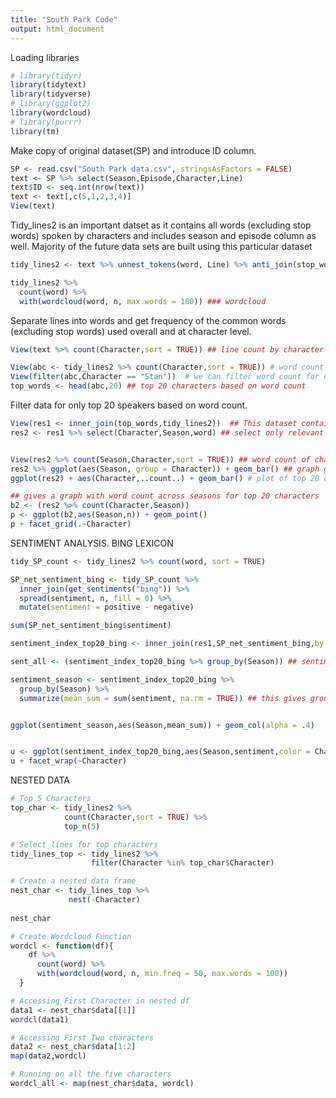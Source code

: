 ```yaml
---
title: "South Park Code"
output: html_document
---
```


Loading libraries

```r
# library(tidyr)
library(tidytext)
library(tidyverse)
# library(ggplot2)
library(wordcloud)
# library(purrr)
library(tm)
```

Make copy of original dataset(SP) and introduce ID column.

```r
SP <- read.csv("South Park data.csv", stringsAsFactors = FALSE)
text <- SP %>% select(Season,Episode,Character,Line)
text$ID <- seq.int(nrow(text))
text <- text[,c(5,1,2,3,4)]
View(text)
```


Tidy_lines2 is an important datset as it contains all words (excluding stop words) spoken by characters and includes season and episode column as well. Majority of the future data sets are built using this particular dataset

```r
tidy_lines2 <- text %>% unnest_tokens(word, Line) %>% anti_join(stop_words)

tidy_lines2 %>%
  count(word) %>%
  with(wordcloud(word, n, max.words = 100)) ### wordcloud


```


Separate lines into words and get frequency of the common words (excluding stop words) used overall and at character level.

```r

View(text %>% count(Character,sort = TRUE)) ## line count by character

View(abc <- tidy_lines2 %>% count(Character,sort = TRUE)) # word count of characters 
View(filter(abc,Character == "Stan"))  # we can filter word count for each character 
top_words <- head(abc,20) ## top 20 characters based on word count
```



Filter data for only top 20 speakers based on word count.

```r
View(res1 <- inner_join(top_words,tidy_lines2))  ## This dataset contains all words for top 20 speakers based on word count
res2 <- res1 %>% select(Character,Season,word) ## select only relevant columns


View(res2 %>% count(Season,Character,sort = TRUE)) ## word count of character by season
res2 %>% ggplot(aes(Season, group = Character)) + geom_bar() ## graph giving word count by season
ggplot(res2) + aes(Character,..count..) + geom_bar() # plot of top 20 characters and their word count

## gives a graph with word count across seasons for top 20 characters
b2 <- (res2 %>% count(Character,Season)) 
p <- ggplot(b2,aes(Season,n)) + geom_point()
p + facet_grid(.~Character) 

```



SENTIMENT ANALYSIS. BING LEXICON

```r
tidy_SP_count <- tidy_lines2 %>% count(word, sort = TRUE)

SP_net_sentiment_bing <- tidy_SP_count %>%
  inner_join(get_sentiments("bing")) %>%
  spread(sentiment, n, fill = 0) %>%
  mutate(sentiment = positive - negative)

sum(SP_net_sentiment_bing$sentiment)

sentiment_index_top20_bing <- inner_join(res1,SP_net_sentiment_bing,by = "word")

sent_all <- (sentiment_index_top20_bing %>% group_by(Season)) ## sentiment and season in one table. bing lexicon

sentiment_season <- sentiment_index_top20_bing %>%
  group_by(Season) %>%
  summarize(mean_sum = sum(sentiment, na.rm = TRUE)) ## this gives group by of sentiments at season level


ggplot(sentiment_season,aes(Season,mean_sum)) + geom_col(alpha = .4)


u <- ggplot(sentiment_index_top20_bing,aes(Season,sentiment,color = Character)) + geom_point(alpha = .4)
u + facet_wrap(~Character)

```



NESTED DATA
```r

# Top 5 Characters
top_char <- tidy_lines2 %>% 
            count(Character,sort = TRUE) %>%
            top_n(5)

# Select lines for top characters
tidy_lines_top <- tidy_lines2 %>%
                  filter(Character %in% top_char$Character)

# Create a nested data frame
nest_char <- tidy_lines_top %>% 
             nest(-Character)
             
nest_char

# Create Wordcloud Function 
wordcl <- function(df){
    df %>%
      count(word) %>%
      with(wordcloud(word, n, min.freq = 50, max.words = 100))
  }

# Accessing First Character in nested df
data1 <- nest_char$data[[1]]
wordcl(data1)

# Accessing First Two characters
data2 <- nest_char$data[1:2]
map(data2,wordcl)

# Running on all the five characters
wordcl_all <- map(nest_char$data, wordcl)

```



